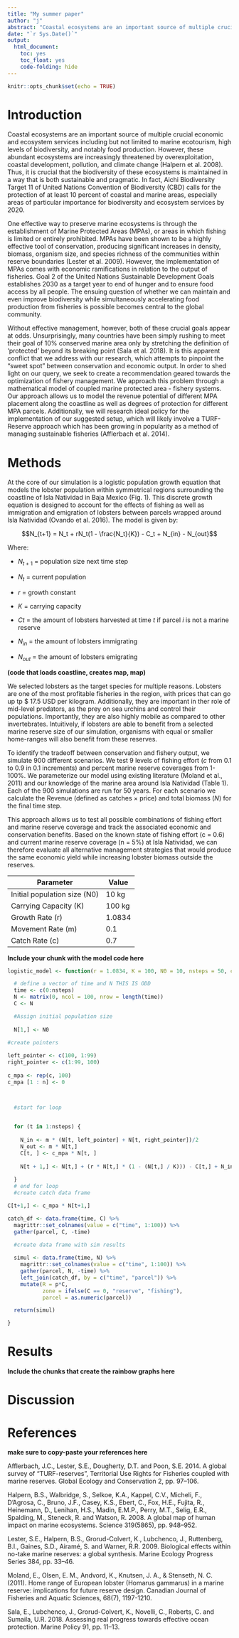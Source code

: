 ```yaml
---
title: "My summer paper"
author: "j"
abstract: "Coastal ecosystems are an important source of multiple crucial economic and ecosystem services. As a result, it is important that the health of these ecosystems is maintained in a way that is both sustainable and pragmatic. One pivotal economic service provided by coastal ecosystems is food production. This important service represents the livelihoods of fisher communities around the globe, who are in turn relied upon by billions of people. Simultaneously, large-scale efforts to conserve coastal biodiversity such as the Convention on Biological Diversity call for increased ocean protection, placing further limits on fishing and threatening to constrain food supply. In light of a need for conservation, balancing the livelihoods of fishers and local economies with effective biodiversity maintenance becomes a central conflict. We address this issue at its source by designing a layout for reserve networks. Specifically, we evaluate a variety of different scenarios including changes in population growth rates, harvesting intensities, initial population sizes, and time scales. Based on these results, we provide comprehensive recommendations for management of fisheries."
date: "`r Sys.Date()`"
output:
  html_document:
    toc: yes
    toc_float: yes
    code-folding: hide
---
```


```r
knitr::opts_chunk$set(echo = TRUE)
```

# Introduction

Coastal ecosystems are an important source of multiple crucial economic and ecosystem services including but not limited to marine ecotourism, high levels of biodiversity, and notably food production. However, these abundant ecosystems are increasingly threatened by overexploitation, coastal development, pollution, and climate change (Halpern et al. 2008). Thus, it is crucial that the biodiversity of these ecosystems is maintained in a way that is both sustainable and pragmatic. In fact, Aichi Biodiversity Target 11 of United Nations Convention of Biodiversity (CBD) calls for the protection of at least 10 percent of coastal and marine areas, especially areas of particular importance for biodiversity and ecosystem services by 2020.

One effective way to preserve marine ecosystems is through the establishment of Marine Protected Areas (MPAs), or areas in which fishing is limited or entirely prohibited. MPAs have been shown to be a highly effective tool of conservation, producing significant increases in density, biomass, organism size, and species richness of the communities within reserve boundaries (Lester et al. 2009). However, the implementation of MPAs comes with economic ramifications in relation to the output of fisheries. Goal 2 of the United Nations Sustainable Development Goals establishes 2030 as a target year to end of hunger and to ensure food access by all people. The ensuing question of whether we can maintain and even improve biodiversity while simultaneously accelerating food production from fisheries is possible becomes central to the global community.

Without effective management, however, both of these crucial goals appear at odds. Unsurprisingly, many countries have been simply rushing to meet their goal of 10% conserved marine area only by stretching the definition of ‘protected’ beyond its breaking point (Sala et al. 2018). It is this apparent conflict that we address with our research, which attempts to pinpoint the “sweet spot” between conservation and economic output. In order to shed light on our query, we seek to create a recommendation geared towards the optimization of fishery management. We approach this problem through a mathematical model of coupled marine protected area - fishery systems. Our approach allows us to model the revenue potential of different MPA placement along the coastline as well as degrees of protection for different MPA parcels. Additionally, we will research ideal policy for the implementation of our suggested setup, which will likely involve a TURF-Reserve approach which has been growing in popularity as a method of managing sustainable fisheries (Afflerbach et al. 2014).

# Methods

At the core of our simulation is a logistic population growth equation that models the lobster population within symmetrical regions surrounding the coastline of Isla Natividad in Baja Mexico (Fig. 1). This discrete growth equation is designed to account for the effects of fishing as well as immigration and emigration of lobsters between parcels wrapped around Isla Natividad (Ovando et al. 2016). The model is given by:	
                              
$$N_{t+1} = N_t + rN_t(1 - \frac{N_t}{K}) - C_t + N_{in} - N_{out}$$

Where: 

- $N_{t+1}$ = population size next time step

- $N_t$ = current population 

- $r$ = growth constant

- $K$ = carrying capacity

- $Ct$ = the amount of lobsters harvested at time $t$ if parcel $i$ is not a marine reserve

- $N_{in}$ = the amount of lobsters immigrating

- $N_{out}$ = the amount of lobsters emigrating
 

**(code that loads coastline, creates map, map)**

We selected lobsters as the target species for multiple reasons. Lobsters are one of the most profitable fisheries in the region, with prices that can go up tp \$ 17.5 USD per kilogram. Additionally, they are important in ther role of mid-level predators, as the prey on sea urchins and control their populations. Importantly, they are also highly mobile  as compared to other invertebrates. Intuitively, if lobsters are able to benefit from a selected marine reserve size of our simulation, organisms with equal or smaller home-ranges will also benefit from these reserves.

To identify the tradeoff between conservation and fishery output, we simulate 900 different scenarios. We test 9 levels of fishing effort ($c$ from 0.1 to 0.9 in 0.1 increments) and percent marine reserve coverages from 1-100%. We parameterize our model using existing literature (Moland et al., 2011) and our knowledge of the marine area around Isla Natividad (Table 1). Each of the 900 simulations are run for 50 years. For each scenario we calculate the Revenue (defined as catches $\times$ price) and total biomass ($N$) for the final time step.

This approach allows us to test all possible combinations of fishing effort and marine reserve coverage and track the associated economic and conservation benefits. Based on the known state of fishing effort (c = 0.6) and current marine reserve coverage (n = 5%) at Isla Natividad, we can therefore evaluate all alternative management strategies that would produce the same economic yield while increasing lobster biomass outside the reserves.


|Parameter|Value|
----------|------
Initial population size (N0) | 10 kg
Carrying Capacity (K) | 100 kg 
Growth Rate (r) | 1.0834
Movement Rate (m) | 0.1
Catch Rate (c) | 0.7

**Include your chunk with the model code here**
```r

logistic_model <- function(r = 1.0834, K = 100, N0 = 10, nsteps = 50, c = 0.7, p = 17500, n = 5, m = 0.1){

  # define a vector of time and N THIS IS ODD
  time <- c(0:nsteps)
  N <- matrix(0, ncol = 100, nrow = length(time))
  C <- N

  #Assign initial population size
  
  N[1,] <- N0

#create pointers
  
left_pointer <- c(100, 1:99)
right_pointer <- c(1:99, 100)
  
c_mpa <- rep(c, 100) 
c_mpa [1 : n] <- 0



  #start for loop

  
  for (t in 1:nsteps) {
    
    N_in <- m * (N[t, left_pointer] + N[t, right_pointer])/2
    N_out <- m * N[t,]
    C[t, ] <- c_mpa * N[t, ]
    
    N[t + 1,] <- N[t,] + (r * N[t,] * (1 - (N[t,] / K))) - C[t,] + N_in - N_out
    
  }
  # end for loop
  #create catch data frame

C[t+1,] <- c_mpa * N[t+1,]

catch_df <- data.frame(time, C) %>% 
  magrittr::set_colnames(value = c("time", 1:100)) %>% 
  gather(parcel, C, -time)

  #create data frame with sim results
  
  simul <- data.frame(time, N) %>% 
    magrittr::set_colnames(value = c("time", 1:100)) %>% 
    gather(parcel, N, -time) %>% 
    left_join(catch_df, by = c("time", "parcel")) %>% 
    mutate(R = p*C,
           zone = ifelse(C == 0, "reserve", "fishing"),
           parcel = as.numeric(parcel))

  return(simul)

}
```

# Results

**Include the chunks that create the rainbow graphs here**

# Discussion

# References

**make sure to copy-paste your references here**

Afflerbach, J.C., Lester, S.E., Dougherty, D.T. and Poon, S.E. 2014. A global survey of “TURF-reserves”, Territorial Use Rights for Fisheries coupled with marine reserves. Global Ecology and Conservation 2, pp. 97–106.
 
Halpern, B.S., Walbridge, S., Selkoe, K.A., Kappel, C.V., Micheli, F., D’Agrosa, C., Bruno, J.F., Casey, K.S., Ebert, C., Fox, H.E., Fujita, R., Heinemann, D., Lenihan, H.S., Madin, E.M.P., Perry, M.T., Selig, E.R., Spalding, M., Steneck, R. and Watson, R. 2008. A global map of human impact on marine ecosystems. Science 319(5865), pp. 948–952.
 
Lester, S.E., Halpern, B.S., Grorud-Colvert, K., Lubchenco, J., Ruttenberg, B.I., Gaines, S.D., Airamé, S. and Warner, R.R. 2009. Biological effects within no-take marine reserves: a global synthesis. Marine Ecology Progress Series 384, pp. 33–46.
 
 
 Moland, E., Olsen, E. M., Andvord, K., Knutsen, J. A., & Stenseth, N. C. (2011). Home range of European lobster (Homarus gammarus) in a marine reserve: implications for future reserve design. Canadian Journal of Fisheries and Aquatic Sciences, 68(7), 1197-1210.
 
Sala, E., Lubchenco, J., Grorud-Colvert, K., Novelli, C., Roberts, C. and Sumaila, U.R. 2018. Assessing real progress towards effective ocean protection. Marine Policy 91, pp. 11–13.





